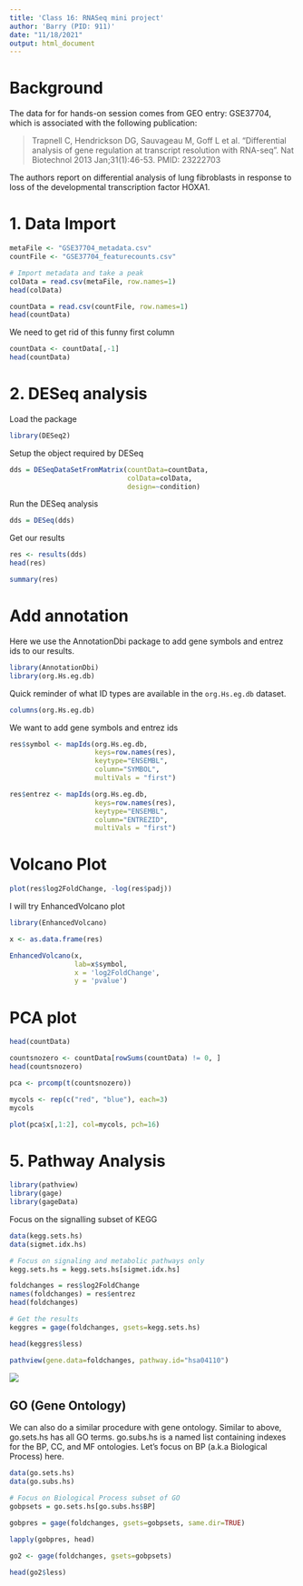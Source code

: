 ```yaml
---
title: 'Class 16: RNASeq mini project'
author: 'Barry (PID: 911)'
date: "11/18/2021"
output: html_document
---
```


# Background
The data for for hands-on session comes from GEO entry: GSE37704, which is associated with the following publication:

> Trapnell C, Hendrickson DG, Sauvageau M, Goff L et al. "Differential analysis of gene regulation at transcript resolution with RNA-seq". Nat Biotechnol 2013 Jan;31(1):46-53. PMID: 23222703

The authors report on differential analysis of lung fibroblasts in response to loss of the developmental transcription factor HOXA1. 

# 1. Data Import

```r
metaFile <- "GSE37704_metadata.csv"
countFile <- "GSE37704_featurecounts.csv"

# Import metadata and take a peak
colData = read.csv(metaFile, row.names=1)
head(colData)
```

```r
countData = read.csv(countFile, row.names=1)
head(countData)
```

We need to get rid of this funny first column

```r
countData <- countData[,-1]
head(countData)
```

# 2. DESeq analysis

Load the package
```r
library(DESeq2)
```

Setup the object required by DESeq

```r
dds = DESeqDataSetFromMatrix(countData=countData,
                             colData=colData,
                             design=~condition)
```

Run the DESeq analysis

```r
dds = DESeq(dds)

```

Get our results

```r
res <- results(dds)
head(res)
```

```r
summary(res)
```

# Add annotation

Here we use the AnnotationDbi package to add gene symbols and entrez ids to our results.

```r
library(AnnotationDbi)
library(org.Hs.eg.db)
```

Quick reminder of what ID types are available in the `org.Hs.eg.db` dataset.

```r
columns(org.Hs.eg.db)
```

We want to add gene symbols and entrez ids

```r
res$symbol <- mapIds(org.Hs.eg.db,
                     keys=row.names(res),
                     keytype="ENSEMBL",
                     column="SYMBOL",
                     multiVals = "first")

```

```r
res$entrez <- mapIds(org.Hs.eg.db,
                     keys=row.names(res),
                     keytype="ENSEMBL",
                     column="ENTREZID",
                     multiVals = "first")

```

# Volcano Plot

```r
plot(res$log2FoldChange, -log(res$padj))
```

I will try EnhancedVolcano plot

```r
library(EnhancedVolcano)

x <- as.data.frame(res)

EnhancedVolcano(x,
                lab=x$symbol,
                x = 'log2FoldChange',
                y = 'pvalue')
```


# PCA plot


```r
head(countData)
```

```r
countsnozero <- countData[rowSums(countData) != 0, ]
head(countsnozero)
```

```r
pca <- prcomp(t(countsnozero))
```

```r
mycols <- rep(c("red", "blue"), each=3)
mycols
```

```r
plot(pca$x[,1:2], col=mycols, pch=16)
```

# 5. Pathway Analysis

```r
library(pathview)
library(gage)
library(gageData)

```

Focus on the signalling subset of KEGG

```r
data(kegg.sets.hs)
data(sigmet.idx.hs)

# Focus on signaling and metabolic pathways only
kegg.sets.hs = kegg.sets.hs[sigmet.idx.hs]

```

```r
foldchanges = res$log2FoldChange
names(foldchanges) = res$entrez
head(foldchanges)
```
```r
# Get the results
keggres = gage(foldchanges, gsets=kegg.sets.hs)
```


```r
head(keggres$less)

```


```r
pathview(gene.data=foldchanges, pathway.id="hsa04110")

```


![](hsa04110.pathview.png)

## GO (Gene Ontology)

We can also do a similar procedure with gene ontology. Similar to above, go.sets.hs has all GO terms. go.subs.hs is a named list containing indexes for the BP, CC, and MF ontologies. Let’s focus on BP (a.k.a Biological Process) here.

```r
data(go.sets.hs)
data(go.subs.hs)

# Focus on Biological Process subset of GO
gobpsets = go.sets.hs[go.subs.hs$BP]

gobpres = gage(foldchanges, gsets=gobpsets, same.dir=TRUE)

lapply(gobpres, head)
```


```r
go2 <- gage(foldchanges, gsets=gobpsets)
```

```r
head(go2$less)
```


